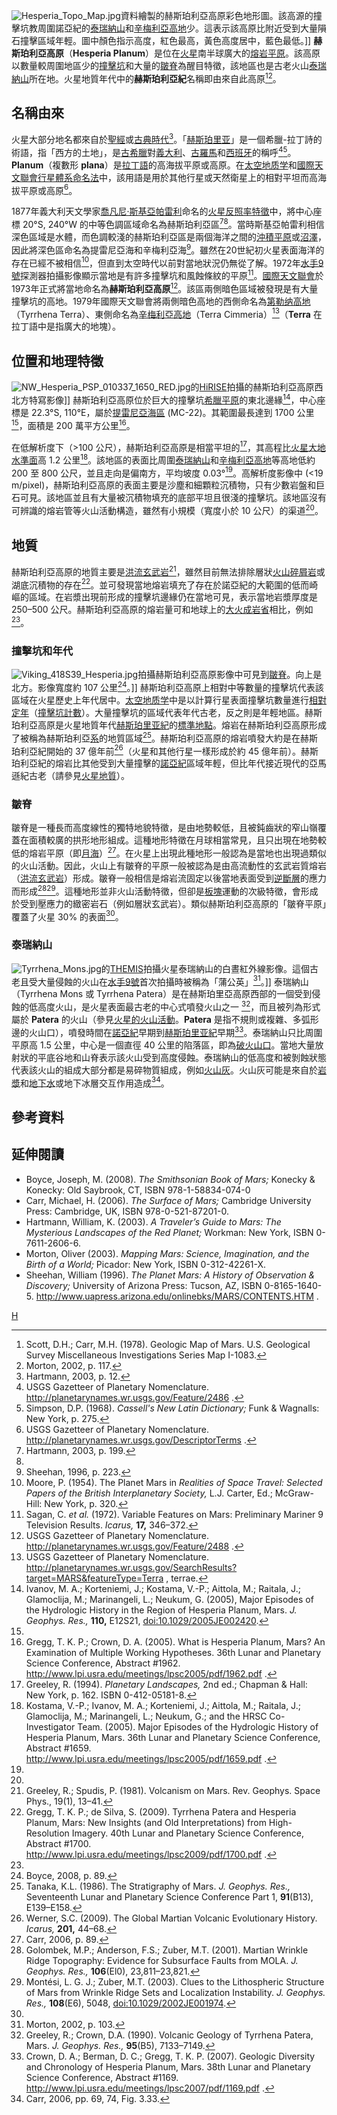 [[File:Hesperia_Topo_Map.jpg|right]]資料繪製的赫斯珀利亞高原彩色地形圖。該高源的撞擊坑教周圍諾亞紀的[[泰瑞納山|泰瑞納山]]和[[辛梅利亞高地|辛梅利亞高地]]少。這表示該高原比附近受到大量隕石撞擊區域年輕。圖中顏色指示高度，紅色最高，黃色高度居中，藍色最低。]]
'''赫斯珀利亞高原'''（'''Hesperia Planum'''）是位在[[火星|火星]]南半球廣大的[[熔岩平原|熔岩平原]]。該高原以數量較周圍地區少的[[撞擊坑|撞擊坑]]和大量的[[皺脊|皺脊]]為醒目特徵，該地區也是古老火山[[泰瑞納山|泰瑞納山]]所在地。火星地質年代中的'''赫斯珀利亞紀'''名稱即由來自此高原<ref name=ScottCarr78> Scott, D.H.; Carr, M.H. (1978). Geologic Map of Mars. U.S. Geological Survey Miscellaneous Investigations Series Map I-1083.</ref><ref>Morton, 2002, p. 117.</ref>。

==名稱由來==
<!-- 檔案不存在 [[File:Mare_Tyrrhenum_PIA00182.jpg|left]]儀器[[MDIM|MDIM]]拍攝的[[提雷尼亞海區|提雷尼亞海區]]影像。赫斯珀利亞高原是中間偏左的灰色的中間色調區域，位在左側的提雷尼亞海和右側的辛梅利亞海這兩個暗色區域之間。]] -->
火星大部分地名都來自於[[聖經|聖經]]或[[古典時代|古典時代]]<ref>Hartmann, 2003, p. 12.</ref>。「[[赫斯珀里亚|赫斯珀里亚]]」是一個希臘-拉丁詩的術語，指「西方的土地」，是[[古希臘|古希臘]]對[[義大利|義大利]]、[[古羅馬|古羅馬]]和[[西班牙|西班牙]]的稱呼<ref name=GPN1>USGS Gazetteer of Planetary Nomenclature. http://planetarynames.wr.usgs.gov/Feature/2486 {{Wayback|url=http://planetarynames.wr.usgs.gov/Feature/2486 |date=20191214005547 }}.</ref><ref>Simpson, D.P. (1968). ''Cassell's New Latin Dictionary;'' Funk & Wagnalls: New York, p. 275.</ref>。'''Planum'''（複數形 '''plana'''）是[[拉丁語|拉丁語]]的高海拔平原或高原。在[[太空地质学|太空地质学]]和[[國際天文聯會|國際天文聯會]][[行星體系命名法|行星體系命名法]]中，該用語是用於其他行星或天然衛星上的相對平坦而高海拔平原或高原<ref name=GPN2>USGS Gazetteer of Planetary Nomenclature. http://planetarynames.wr.usgs.gov/DescriptorTerms {{Wayback|url=http://planetarynames.wr.usgs.gov/DescriptorTerms |date=20131210035813 }}.</ref>。

1877年義大利天文學家[[喬凡尼·斯基亞帕雷利|喬凡尼·斯基亞帕雷利]]命名的[[火星反照率特徵列表|火星反照率特徵]]中，將中心座標 20°S, 240°W 的中等色調區域命名為赫斯珀利亞區<ref>Hartmann, 2003, p. 199.</ref><ref name=GPN1></ref>。當時斯基亞帕雷利相信深色區域是水體，而色調較淺的赫斯珀利亞區是兩個海洋之間的[[沖積平原|沖積平原]]或[[沼澤|沼澤]]，因此將深色區命名為提雷尼亞海和辛梅利亞海<ref>Sheehan, 1996, p. 223.</ref>。雖然在20世紀初火星表面海洋的存在已經不被相信<ref>Moore, P. (1954). The Planet Mars in ''Realities of Space Travel: Selected Papers of the British Interplanetary Society,'' L.J. Carter, Ed.; McGraw-Hill: New York, p. 320.</ref>，但直到太空時代以前對當地狀況仍無從了解。1972年[[水手9號|水手9號]]探測器拍攝影像顯示當地是有許多撞擊坑和風蝕條紋的平原<ref>Sagan, C. ''et al.'' (1972). Variable Features on Mars: Preliminary Mariner 9 Television Results. ''Icarus,'' '''17,''' 346–372.</ref>。[[國際天文聯會|國際天文聯會]]於1973年正式將當地命名為'''赫斯珀利亞高原'''<ref name=GPN3>USGS Gazetteer of Planetary Nomenclature. http://planetarynames.wr.usgs.gov/Feature/2488 {{Webarchive|url=https://archive.is/20140102075659/http://planetarynames.wr.usgs.gov/Feature/2488 |date=2014-01-02 }}.</ref>。該區兩側暗色區域被發現是有大量撞擊坑的高地。1979年國際天文聯會將兩側暗色高地的西側命名為[[第勒纳高地|第勒纳高地]]（Tyrrhena Terra）、東側命名為[[辛梅利亞高地|辛梅利亞高地]]（Terra Cimmeria）<ref>USGS Gazetteer of Planetary Nomenclature. http://planetarynames.wr.usgs.gov/SearchResults?target=MARS&featureType=Terra {{Wayback|url=http://planetarynames.wr.usgs.gov/SearchResults?target=MARS&featureType=Terra |date=20191202064659 }}, terrae.</ref>（'''Terra''' 在拉丁語中是指廣大的地塊）。

==位置和地理特徵==
[[File:NW_Hesperia_PSP_010337_1650_RED.jpg|right]]的[[HiRISE|HiRISE]]拍攝的赫斯珀利亞高原西北方特寫影像]]
赫斯珀利亞高原位於巨大的撞擊坑[[希臘平原|希臘平原]]的東北邊緣<ref name=Ivanovetal05>Ivanov, M. A.; Korteniemi, J.; Kostama, V.-P.; Aittola, M.; Raitala, J.; Glamoclija, M.; Marinangeli, L.; Neukum, G. (2005), Major Episodes of the Hydrologic History in the Region of Hesperia Planum, Mars. ''J. Geophys. Res.,'' '''110,''' E12S21, doi:10.1029/2005JE002420.</ref>，中心座標是 22.3°S, 110°E，屬於[[提雷尼亞海區|提雷尼亞海區]] (MC-22)。其範圍最長達到 1700 公里 <ref name=GPN3></ref>，面積是 200 萬平方公里<ref name=GreggCrown05>Gregg, T. K. P.; Crown, D. A. (2005). What is Hesperia Planum, Mars? An Examination of Multiple Working Hypotheses. 36th Lunar and Planetary Science Conference, Abstract #1962. http://www.lpi.usra.edu/meetings/lpsc2005/pdf/1962.pdf {{Wayback|url=http://www.lpi.usra.edu/meetings/lpsc2005/pdf/1962.pdf |date=20201127035359 }}.</ref>。

在低解析度下（>100 公尺），赫斯珀利亞高原是相當平坦的<ref>Greeley, R. (1994). ''Planetary Landscapes,'' 2nd ed.; Chapman & Hall: New York, p. 162. ISBN 0-412-05181-8.</ref>，其高程比[[火星地理|火星大地水準面]]高 1.2 公里<ref>Kostama, V.-P.; Ivanov, M. A.; Korteniemi, J.; Aittola, M.; Raitala, J.; Glamoclija, M.; Marinangeli, L.; Neukum, G.; and the HRSC Co-Investigator Team. (2005). Major Episodes of the Hydrologic History of Hesperia Planum, Mars. 36th Lunar and Planetary Science Conference, Abstract #1659. http://www.lpi.usra.edu/meetings/lpsc2005/pdf/1659.pdf {{Wayback|url=http://www.lpi.usra.edu/meetings/lpsc2005/pdf/1659.pdf |date=20201127180303 }}.</ref>。該地區的表面比周圍[[泰瑞納山|泰瑞納山]]和[[辛梅利亞高地|辛梅利亞高地]]等高地低約 200 至 800 公尺，並且走向是偏南方，平均坡度 0.03°<ref name=Ivanovetal05></ref>。高解析度影像中 (<19 m/pixel)，赫斯珀利亞高原的表面主要是沙塵和細顆粒沉積物，只有少數岩盤和巨石可見。該地區並且有大量被沉積物填充的底部平坦且很淺的撞擊坑。該地區沒有可辨識的熔岩管等火山活動構造，雖然有小規模（寬度小於 10 公尺）的渠道<ref name=GreggdeSilva09></ref>。

==地質==
赫斯珀利亞高原的地質主要是[[洪流玄武岩|洪流玄武岩]]<ref name= GreeleySpudis81>Greeley, R.; Spudis, P. (1981). Volcanism on Mars. Rev. Geophys. Space Phys., 19(1), 13–41.</ref>，雖然目前無法排除層狀[[火山碎屑岩|火山碎屑岩]]或湖底沉積物的存在<ref name=GreggdeSilva09>Gregg, T. K. P.; de Silva, S. (2009). Tyrrhena Patera and Hesperia Planum, Mars: New Insights (and Old Interpretations) from High-Resolution Imagery. 40th Lunar and Planetary Science Conference, Abstract #1700. http://www.lpi.usra.edu/meetings/lpsc2009/pdf/1700.pdf {{Wayback|url=http://www.lpi.usra.edu/meetings/lpsc2009/pdf/1700.pdf |date=20201127180140 }}.</ref>。並可發現當地熔岩填充了存在於諾亞紀的大範圍的低而崎嶇的區域。在岩漿出現前形成的撞擊坑邊緣仍在當地可見，表示當地岩漿厚度是 250–500 公尺。赫斯珀利亞高原的熔岩量可和地球上的[[大火成岩省|大火成岩省]]相比，例如{{link-en|哥倫比亞河玄武岩群|Columbia River Basalt Group}}<ref name=Ivanovetal05/>。

===撞擊坑和年代===
[[File:Viking_418S39_Hesperia.jpg|left]]拍攝赫斯珀利亞高原影像中可見到[[皺脊|皺脊]]。向上是北方。影像寬度約 107 公里<ref>Boyce, 2008, p. 89.</ref>。]]
赫斯珀利亞高原上相對中等數量的撞擊坑代表該區域在火星歷史上年代居中。[[太空地质学|太空地质学]]中是以計算行星表面撞擊坑數量進行[[相對定年|相對定年]]（[[撞擊坑計數|撞擊坑計數]]）。大量撞擊坑的區域代表年代古老，反之則是年輕地區。赫斯珀利亞高原是火星地質年代[[赫斯珀里亚紀|赫斯珀里亚紀]]的[[標準地點|標準地點]]。熔岩在赫斯珀利亞高原形成了被稱為赫斯珀利亞[[系_(地層)|系]]的地質區域<ref>Tanaka, K.L. (1986). The Stratigraphy of Mars. ''J. Geophys. Res.,'' Seventeenth Lunar and Planetary Science Conference Part 1, '''91'''(B13), E139–E158.</ref>。赫斯珀利亞高原的熔岩噴發大約是在赫斯珀利亞紀開始的 37 億年前<ref>Werner, S.C. (2009). The Global Martian Volcanic Evolutionary History. ''Icarus,'' '''201,''' 44–68.</ref>（火星和其他行星一樣形成於約 45 億年前）。赫斯珀利亞紀的熔岩比其他受到大量撞擊的[[諾亞紀|諾亞紀]]區域年輕，但比年代接近現代的亞馬遜紀古老（請參見[[火星地質|火星地質]]）。

===皺脊===
皺脊是一種長而高度線性的獨特地貌特徵，是由地勢較低，且被鈍齒狀的窄山嶺覆蓋在面積較廣的拱形地形組成。這種地形特徵在月球相當常見，且只出現在地勢較低的熔岩平原（即[[月海|月海]]）<ref>Carr, 2006, p. 89.</ref>。在火星上出現此種地形一般認為是當地也出現過類似的火山活動。因此，火山上有皺脊的平原一般被認為是由高流動性的玄武岩質熔岩（[[洪流玄武岩|洪流玄武岩]]）形成。皺脊一般相信是熔岩流固定以後當地表面受到[[逆斷層|逆斷層]]的應力而形成<ref>Golombek, M.P.; Anderson, F.S.; Zuber, M.T. (2001). Martian Wrinkle Ridge Topography: Evidence for Subsurface Faults from MOLA. ''J. Geophys. Res.,'' '''106'''(El0), 23,811–23,821.</ref><ref>Montési, L. G. J.; Zuber, M.T. (2003). Clues to the Lithospheric Structure of Mars from Wrinkle Ridge Sets and Localization Instability. ''J. Geophys. Res.,'' '''108'''(E6), 5048, doi:10.1029/2002JE001974.</ref>。這種地形並非火山活動特徵，但卻是[[板塊|板塊]]運動的次級特徵，會形成於受到壓應力的緻密岩石（例如層狀玄武岩）。類似赫斯珀利亞高原的「皺脊平原」覆蓋了火星 30% 的表面<ref name=GreeleySpudis81/>。

===泰瑞納山===
[[File:Tyrrhena_Mons.jpg|right]]的[[熱輻射成像系統|THEMIS]]拍攝火星泰瑞納山的白晝紅外線影像。這個古老且受大量侵蝕的火山在[[水手9號|水手9號]]首次拍攝時被稱為「蒲公英」<ref>Morton, 2002, p. 103.</ref>。]]
泰瑞納山（Tyrrhena Mons 或 Tyrrhena Patera）是在赫斯珀里亞高原西部的一個受到侵蝕的低高度火山，是火星表面最古老的中心式噴發火山之一 <ref name=GreeleyCrown90>Greeley, R.; Crown, D.A. (1990). Volcanic Geology of Tyrrhena Patera, Mars. ''J. Geophys. Res.,'' '''95'''(B5), 7133–7149.</ref>，而且被列為形式屬於 '''Patera''' 的火山（參見[[火星的火山活動|火星的火山活動]]。'''Patera''' 是指不規則或複雜、多弧形邊的火山口），噴發時間在[[諾亞紀|諾亞紀]]早期到[[赫斯珀里亚紀|赫斯珀里亚紀]]早期<ref name=Crownetal07>Crown, D. A.; Berman, D. C.; Gregg, T. K. P. (2007). Geologic Diversity and Chronology of Hesperia Planum, Mars. 38th Lunar and Planetary Science Conference, Abstract #1169. http://www.lpi.usra.edu/meetings/lpsc2007/pdf/1169.pdf {{Wayback|url=http://www.lpi.usra.edu/meetings/lpsc2007/pdf/1169.pdf |date=20201127035043 }}.</ref>。泰瑞納山只比周圍平原高 1.5 公里，中心是一個直徑 40 公里的陷落區，即為[[破火山口|破火山口]]。當地大量放射狀的平底谷地和山脊表示該火山受到高度侵蝕。泰瑞納山的低高度和被剝蝕狀態代表該火山的組成大部分都是易碎物質組成，例如[[火山灰|火山灰]]。火山灰可能是來自於[[岩漿|岩漿]]和[[地下水|地下水]]或地下冰層交互作用造成<ref>Carr, 2006, pp. 69, 74, Fig. 3.33.</ref>。

==參考資料==
<references/>

==延伸閱讀==
*Boyce, Joseph, M. (2008). ''The Smithsonian Book of Mars;'' Konecky & Konecky: Old Saybrook, CT, ISBN 978-1-58834-074-0
*Carr, Michael, H. (2006). ''The Surface of Mars;'' Cambridge University Press: Cambridge, UK, ISBN 978-0-521-87201-0.
*Hartmann, William, K. (2003). ''A Traveler’s Guide to Mars: The Mysterious Landscapes of the Red Planet;'' Workman: New York, ISBN 0-7611-2606-6.
*Morton, Oliver (2003). ''Mapping Mars: Science, Imagination, and the Birth of a World;'' Picador: New York, ISBN 0-312-42261-X.
*Sheehan, William (1996). ''The Planet Mars: A History of Observation & Discovery;'' University of Arizona Press: Tucson, AZ, ISBN 0-8165-1640-5. http://www.uapress.arizona.edu/onlinebks/MARS/CONTENTS.HTM {{Wayback|url=http://www.uapress.arizona.edu/onlinebks/MARS/CONTENTS.HTM |date=20090601041317 }}.
{{commonscat|Hesperia Planum}}
[[Category:火星平原|H]]

{{火星}}